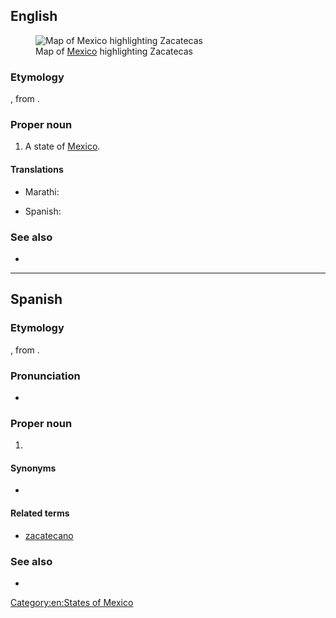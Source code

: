 ==English==
[[File:Mexico_map,_MX-ZAC.svg|thumb|Map of [[Mexico]] highlighting Zacatecas]]

===Etymology===
{{der|en|nah|zacatecah|zacatēcah|people of the place of grass}}, from {{m|nah|zacatl||grass}}.

===Proper noun===
{{en-proper noun}}

# A state of [[Mexico]].

====Translations====
{{trans-top|state of Mexico}}
* Marathi: {{t|mr|जाकातेकास|n|tr=zākātekāsa|sc=Deva}}
{{trans-mid}}
* Spanish: {{t+|es|Zacatecas|m}}
{{trans-bottom}}

===See also===
* {{pedialite}}

[[Category:en:States of Mexico]]

----

==Spanish==

===Etymology===
{{etyl|nah|es}} {{m|nah|zacatecah|zacatēcah|people of the place of grass}}, from {{m|nah|zacatl||grass}}.

===Pronunciation===
* {{es-IPA}}

===Proper noun===
{{es-proper noun|m}}

# {{place|es|state|c/Mexico}}

====Synonyms====
* {{l|es|ZA}} {{qualifier|abbreviation}}

====Related terms====
* [[zacatecano]]

===See also===
* {{pedialite|lang=es}}